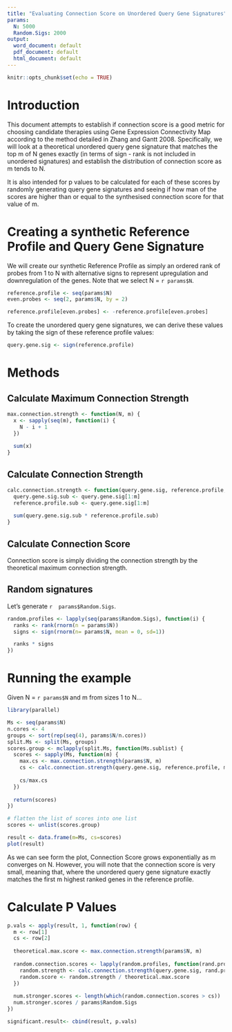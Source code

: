 ---
title: "Evaluating Connection Score on Unordered Query Gene Signatures"
params:
  N: 5000
  Random.Sigs: 2000
output:
  word_document: default
  pdf_document: default
  html_document: default
---

```{r setup, include=FALSE}
knitr::opts_chunk$set(echo = TRUE)
```

# Introduction

This document attempts to establish if connection score is a good metric for choosing candidate therapies
using Gene Expression Connectivity Map according to the method detailed in Zhang and Gantt 2008. Specifically, we will look at a theoretical unordered query gene signature that matches the top m of N genes exactly (in terms of sign - rank is not included in unordered signatures) and establish the distribution of connection score as m tends to N.

It is also intended for p values to be calculated for each of these scores by randomly generating query 
gene signatures and seeing if how man of the scores are higher than or equal to the synthesised connection 
score for that value of m.

# Creating a synthetic Reference Profile and Query Gene Signature

We will create our synthetic Reference Profile as simply an ordered rank of probes from 1 to N with 
alternative signs to represent upregulation and downregulation of the genes. Note that we select N = `r params$N`.

```{r Create Ref Profile}
reference.profile <- seq(params$N)
even.probes <- seq(2, params$N, by = 2)

reference.profile[even.probes] <- -reference.profile[even.probes]
```

To create the unordered query gene signatures, we can derive these values by taking the sign of these reference profile values:

```{r Create Unordered Query Gene Signature}
query.gene.sig <- sign(reference.profile)
```

# Methods

## Calculate Maximum Connection Strength

```{r Calculate Maximum Connection Strength}
max.connection.strength <- function(N, m) {
  x <- sapply(seq(m), function(i) {
    N - i + 1
  })
  
  sum(x)
}
```

## Calculate Connection Strength

```{r Calculate Connection Strength method}
calc.connection.strength <- function(query.gene.sig, reference.profile, m) {
  query.gene.sig.sub <- query.gene.sig[1:m]
  reference.profile.sub <- query.gene.sig[1:m]
  
  sum(query.gene.sig.sub * reference.profile.sub)
}
```

## Calculate Connection Score

Connection score is simply dividing the connection strength by the theoretical maximum connection strength.

## Random signatures

Let's generate `r  params$Random.Sigs`.

```{r Create random signatures}
random.profiles <- lapply(seq(params$Random.Sigs), function(i) {
  ranks <- rank(rnorm(n = params$N))
  signs <- sign(rnorm(n= params$N, mean = 0, sd=1))

  ranks * signs
})

```

# Running the example
Given N = `r params$N` and m from sizes 1 to N...

```{r Calculate Theoretical Scores}

library(parallel)

Ms <- seq(params$N)
n.cores <- 4
groups <- sort(rep(seq(4), params$N/n.cores))
split.Ms <- split(Ms, groups)
scores.group <- mclapply(split.Ms, function(Ms.sublist) {
  scores <- sapply(Ms, function(m) {
    max.cs <- max.connection.strength(params$N, m)
    cs <- calc.connection.strength(query.gene.sig, reference.profile, m)
  
    cs/max.cs
  })
  
  return(scores)
})

# flatten the list of scores into one list
scores <- unlist(scores.group)

result <- data.frame(m=Ms, cs=scores)
plot(result)
```

As we can see form the plot, Connection Score grows exponentially as m converges on N. However, you will
note that the connection score is very small, meaning that, where the unordered query gene signature 
exactly matches the first m highest ranked genes in the reference profile.

# Calculate P Values

```{r Calculate P Values}
p.vals <- apply(result, 1, function(row) {
  m <- row[1]
  cs <- row[2]
  
  theoretical.max.score <- max.connection.strength(params$N, m)
  
  random.connection.scores <- lapply(random.profiles, function(rand.prof) {
    random.strength <- calc.connection.strength(query.gene.sig, rand.prof, m)
    random.score <- random.strength / theoretical.max.score
  })
  
  num.stronger.scores <- length(which(random.connection.scores > cs))
  num.stronger.scores / params$Random.Sigs
})

significant.result<- cbind(result, p.vals)
```
